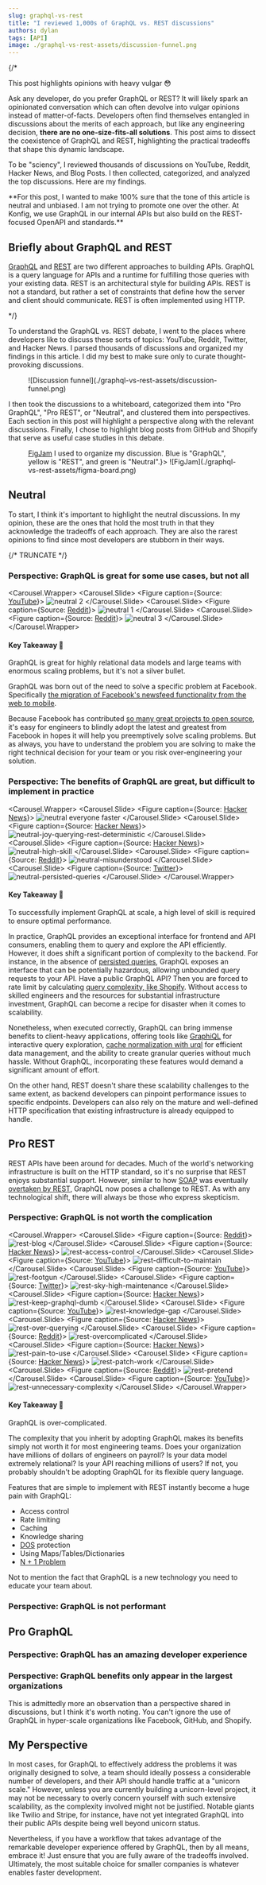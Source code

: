 ```yaml
---
slug: graphql-vs-rest
title: "I reviewed 1,000s of GraphQL vs. REST discussions"
authors: dylan
tags: [API]
image: ./graphql-vs-rest-assets/discussion-funnel.png
---
```


{/* <Admonition type="danger" title="Strong Opinions incoming!">

This post highlights opinions with heavy vulgar 😳

</Admonition>

Ask any developer, do you prefer GraphQL or REST? It will likely spark an
opinionated conversation which can often devolve into vulgar opinions instead of
matter-of-facts. Developers often find themselves entangled in discussions about
the merits of each approach, but like any engineering decision, **there are no
one-size-fits-all solutions**. This post aims to dissect the coexistence of
GraphQL and REST, highlighting the practical tradeoffs that shape this dynamic
landscape.

To be "sciency", I reviewed thousands of discussions on YouTube, Reddit, Hacker
News, and Blog Posts. I then collected, categorized, and analyzed the top
discussions.  Here are my findings.

<Admonition type="note">
**For this post, I wanted to make 100% sure that the tone of this article
is neutral and unbiased. I am not trying to promote one over the other. At
Konfig, we use GraphQL in our internal APIs but also build on the REST-focused
OpenAPI and standards.**
</Admonition>


## Briefly about GraphQL and REST

[GraphQL](https://graphql.org/) and
[REST](https://en.wikipedia.org/wiki/Representational_state_transfer) are two
different approaches to building APIs. GraphQL is a query language for APIs and
a runtime for fulfilling those queries with your existing data. REST is an
architectural style for building APIs. REST is not a standard, but rather a set
of constraints that define how the server and client should communicate. REST is
often implemented using HTTP.

*/}

To understand the GraphQL vs. REST debate, I went to the places where developers
like to discuss these sorts of topics: YouTube, Reddit, Twitter, and Hacker
News. I parsed thousands of discussions and organized my findings in this
article. I did my best to make sure only to curate thought-provoking
discussions.

<Figure caption='Funnel for gathering through-provoking discussions'>
![Discussion funnel](./graphql-vs-rest-assets/discussion-funnel.png)
</Figure>

I then took the discussions to a whiteboard, categorized them into "Pro GraphQL", "Pro REST", or "Neutral", and clustered them into perspectives. Each
section in this post will highlight a perspective along with the relevant
discussions. Finally, I chose to highlight blog posts from GitHub and Shopify
that serve as useful case studies in this debate.

<Figure caption={<div><a href="https://www.figma.com/figjam/">FigJam</a> I used to organize my discussion. Blue is "GraphQL", yellow is "REST", and green is "Neutral".</div>}>
![FigJam](./graphql-vs-rest-assets/figma-board.png)
</Figure>

## Neutral

To start, I think it's important to highlight the neutral discussions. In my
opinion, these are the ones that hold the most truth in that they acknowledge
the tradeoffs of each approach. They are also the rarest opinions to find since
most developers are stubborn in their ways.

{/* TRUNCATE */}

### Perspective: GraphQL is great for some use cases, but not all

<Carousel.Wrapper>
    <Carousel.Slide>
        <Figure caption={<span>Source: <a href="https://www.youtube.com/watch?v=eIQh02xuVw4">YouTube</a></span>}>
            ![neutral 2](./graphql-vs-rest-assets/slides/after/neutral-2.png)
        </Figure>
    </Carousel.Slide>
    <Carousel.Slide>
        <Figure caption={<span>Source: <a href="https://www.reddit.com/r/webdev/comments/128xzeg/graphql_trending_down/">Reddit</a></span>}>
            ![neutral 1](./graphql-vs-rest-assets/slides/after/neutral-1.png)
        </Figure>
    </Carousel.Slide>
    <Carousel.Slide>
        <Figure caption={<span>Source: <a href="https://www.reddit.com/r/webdev/comments/1509p4m/im_not_impressed_by_graphql_and_i_still_prefer/">Reddit</a></span>}>
            ![neutral 3](./graphql-vs-rest-assets/slides/after/neutral-90-percent.png)
        </Figure>
    </Carousel.Slide>
</Carousel.Wrapper>

#### Key Takeaway 🔑

GraphQL is great for highly relational data models and large teams with enormous scaling problems, but it's not a silver bullet.

GraphQL was born out of the need to solve a specific problem at Facebook.
Specifically [the migration of Facebook's newsfeed functionality from the web to
mobile](https://engineering.fb.com/2015/09/14/core-data/graphql-a-data-query-language/).


Because Facebook has contributed [so many great projects to open
source](https://opensource.fb.com/), it's easy for engineers to blindly adopt
the latest and greatest from Facebook in hopes it will help you preemptively
solve scaling problems. But as always, you have to understand the problem you
are solving to make the right technical decision for your team or you risk
over-engineering your solution.

### Perspective: The benefits of GraphQL are great, but difficult to implement in practice

<Carousel.Wrapper>
    <Carousel.Slide>
        <Figure caption={<span>Source: <a href="https://news.ycombinator.com/item?id=32366759">Hacker News</a></span>}>
            ![neutral everyone faster](./graphql-vs-rest-assets/slides/after/neutral-everyone-faster.png)
        </Figure>
    </Carousel.Slide>
    <Carousel.Slide>
        <Figure caption={<span>Source: <a href="https://news.ycombinator.com/item?id=25014582">Hacker News</a></span>}>
            ![neutral-joy-querying-rest-deterministic](./graphql-vs-rest-assets/slides/after/neutral-joy-querying-rest-deterministic.png)
        </Figure>
    </Carousel.Slide>
    <Carousel.Slide>
        <Figure caption={<span>Source: <a href="https://news.ycombinator.com/item?id=32366759">Hacker News</a></span>}>
            ![neutral-high-skill](./graphql-vs-rest-assets/slides/after/neutral-high-skill.png)
        </Figure>
    </Carousel.Slide>
    <Carousel.Slide>
        <Figure caption={<span>Source: <a href="https://www.reddit.com/r/webdev/comments/128xzeg/graphql_trending_down/">Reddit</a></span>}>
            ![neutral-misunderstood](./graphql-vs-rest-assets/slides/after/neutral-misunderstood.png)
        </Figure>
    </Carousel.Slide>
    <Carousel.Slide>
        <Figure caption={<span>Source: <a href="https://twitter.com/mattknox/status/1522641060341579776">Twitter</a></span>}>
            ![neutral-persisted-queries](./graphql-vs-rest-assets/slides/after/neutral-persisted-queries.png)
        </Figure>
    </Carousel.Slide>
</Carousel.Wrapper>

#### Key Takeaway 🔑

To successfully implement GraphQL at scale, a high level of skill is required to
ensure optimal performance.

In practice, GraphQL provides an exceptional
interface for frontend and API consumers, enabling them to query and explore the
API efficiently. However, it does shift a significant portion of complexity to
the backend. For instance, in the absence of [persisted
queries](https://www.apollographql.com/docs/apollo-server/performance/apq/),
GraphQL exposes an interface that can be potentially hazardous, allowing
unbounded query requests to your API. Have a public GraphQL API? Then you are forced to rate limit
by calculating [query complexity, like
Shopify](https://shopify.engineering/rate-limiting-graphql-apis-calculating-query-complexity).
Without access to skilled engineers and the resources for substantial
infrastructure investment, GraphQL can become a recipe for disaster when it
comes to scalability.

Nonetheless, when executed correctly, GraphQL can bring immense benefits to
client-heavy applications, offering tools like
[GraphiQL](https://github.com/graphql/graphiql) for interactive query
exploration, [cache normalization with
urql](https://formidable.com/open-source/urql/docs/) for efficient data
management, and the ability to create granular queries without much hassle.
Without GraphQL, incorporating these features would demand a significant amount
of effort.

On the other hand, REST doesn't share these scalability challenges to the same
extent, as backend developers can pinpoint performance issues to specific
endpoints. Developers can also rely on the mature and well-defined HTTP
specification that existing infrastructure is already equipped to handle.

## Pro REST

REST APIs have been around for decades. Much of the world's networking
infrastructure is built on the HTTP standard, so it's no surprise that REST
enjoys substantial support. However, similar to how
[SOAP](https://en.wikipedia.org/wiki/SOAP) was eventually [overtaken by
REST](https://stackify.com/soap-vs-rest/#:~:text=SOAP%20was%20long%20the%20standard,primary%20differences%20between%20SOAP%20vs.),
GraphQL now poses a challenge to REST. As with any technological shift, there
will always be those who express skepticism.

### Perspective: GraphQL is not worth the complication

<Carousel.Wrapper>
    <Carousel.Slide>
    <Figure caption={<span>Source: <a href="https://www.reddit.com/r/webdev/comments/13z6amn/what_are_some_harsh_truths_that_rwebdev_needs_to/">Reddit</a></span>}>
    ![rest-blog](./graphql-vs-rest-assets/slides/after/rest-blog.png)
    </Figure>
    </Carousel.Slide>
    <Carousel.Slide>
    <Figure caption={<span>Source: <a href="https://news.ycombinator.com/item?id=32366759">Hacker News</a></span>}>
    ![rest-access-control](./graphql-vs-rest-assets/slides/after/rest-access-control.png)
    </Figure>
    </Carousel.Slide>
    <Carousel.Slide>
    <Figure caption={<span>Source: <a href="https://www.youtube.com/watch?v=PTfZcN20fro">YouTube</a></span>}>
    ![rest-difficult-to-maintain](./graphql-vs-rest-assets/slides/after/rest-difficult-to-maintain.png)
    </Figure>
    </Carousel.Slide>
    <Carousel.Slide>
    <Figure caption={<span>Source: <a href="https://www.youtube.com/watch?v=yWzKJPw_VzM">YouTube</a></span>}>
    ![rest-footgun](./graphql-vs-rest-assets/slides/after/rest-footgun.png)
    </Figure>
    </Carousel.Slide>
    <Carousel.Slide>
    <Figure caption={<span>Source: <a href="https://twitter.com/jmhodges/status/1522385068974432256">Twitter</a></span>}>
    ![rest-sky-high-maintenance](./graphql-vs-rest-assets/slides/after/rest-sky-high-maintenance.png)
    </Figure>
    </Carousel.Slide>
    <Carousel.Slide>
    <Figure caption={<span>Source: <a href="https://news.ycombinator.com/item?id=32366759">Hacker News</a></span>}>
    ![rest-keep-graphql-dumb](./graphql-vs-rest-assets/slides/after/rest-keep-graphql-dumb.png)
    </Figure>
    </Carousel.Slide>
    <Carousel.Slide>
    <Figure caption={<span>Source: <a href="https://www.youtube.com/watch?v=yWzKJPw_VzM">YouTube</a></span>}>
    ![rest-knowledge-gap](./graphql-vs-rest-assets/slides/after/rest-knowledge-gap.png)
    </Figure>
    </Carousel.Slide>
    <Carousel.Slide>
    <Figure caption={<span>Source: <a href="https://news.ycombinator.com/item?id=25014582">Hacker News</a></span>}>
    ![rest-over-querying](./graphql-vs-rest-assets/slides/after/rest-over-querying.png)
    </Figure>
    </Carousel.Slide>
    <Carousel.Slide>
    <Figure caption={<span>Source: <a href="https://www.reddit.com/r/webdev/comments/15i073y/i_need_to_get_this_off_my_chest/">Reddit</a></span>}>
    ![rest-overcomplicated](./graphql-vs-rest-assets/slides/after/rest-overcomplicated.png)
    </Figure>
    </Carousel.Slide>
    <Carousel.Slide>
    <Figure caption={<span>Source: <a href="https://news.ycombinator.com/item?id=32366759">Hacker News</a></span>}>
    ![rest-pain-to-use](./graphql-vs-rest-assets/slides/after/rest-pain-to-use.png)
    </Figure>
    </Carousel.Slide>
    <Carousel.Slide>
    <Figure caption={<span>Source: <a href="https://news.ycombinator.com/item?id=19147742">Hacker News</a></span>}>
    ![rest-patch-work](./graphql-vs-rest-assets/slides/after/rest-patch-work.png)
    </Figure>
    </Carousel.Slide>
    <Carousel.Slide>
    <Figure caption={<span>Source: <a href="https://www.reddit.com/r/webdev/comments/128xzeg/graphql_trending_down/">Reddit</a></span>}>
    ![rest-pretend](./graphql-vs-rest-assets/slides/after/rest-pretend.png)
    </Figure>
    </Carousel.Slide>
    <Carousel.Slide>
    <Figure caption={<span>Source: <a href="https://www.youtube.com/watch?v=PTfZcN20fro">YouTube</a></span>}>
    ![rest-unnecessary-complexity](./graphql-vs-rest-assets/slides/after/rest-unnecessary-complexity.png)
    </Figure>
    </Carousel.Slide>
</Carousel.Wrapper>

#### Key Takeaway 🔑

GraphQL is over-complicated.

The complexity that you inherit by adopting GraphQL makes its benefits simply
not worth it for most engineering teams. Does your organization have millions of
dollars of engineers on payroll? Is your data model extremely relational? Is
your API reaching millions of users? If not, you probably shouldn't be adopting
GraphQL for its flexible query language.

Features that are simple to implement with REST instantly become a huge pain with GraphQL:

- Access control
- Rate limiting
- Caching
- Knowledge sharing
- [DOS](https://en.wikipedia.org/wiki/Denial-of-service_attack) protection
- Using Maps/Tables/Dictionaries
- [N + 1 Problem](https://stackoverflow.com/questions/97197/what-is-the-n1-selects-problem-in-orm-object-relational-mapping)

Not to mention the fact that GraphQL is a new technology you need to educate your team about.

### Perspective: GraphQL is not performant

## Pro GraphQL

### Perspective: GraphQL has an amazing developer experience

### Perspective: GraphQL benefits only appear in the largest organizations

This is admittedly more an observation than a perspective shared in discussions,
but I think it's worth noting. You can't ignore the use of GraphQL in hyper-scale
organizations like Facebook, GitHub, and Shopify.

## My Perspective

In most cases, for GraphQL to effectively address the problems it was originally
designed to solve, a team should ideally possess a considerable number of
developers, and their API should handle traffic at a "unicorn scale." However,
unless you are currently building a unicorn-level project, it may not be
necessary to overly concern yourself with such extensive scalability, as the
complexity involved might not be justified. Notable giants like Twilio and
Stripe, for instance, have not yet integrated GraphQL into their public APIs
despite being well beyond unicorn status.

Nevertheless, if you have a workflow that takes advantage of the remarkable
developer experience offered by GraphQL, then by all means, embrace it! Just
ensure that you are fully aware of the tradeoffs involved. Ultimately, the most
suitable choice for smaller companies is whatever enables faster development.